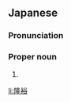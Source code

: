==Japanese==
{{ja-kanjitab|たか|ひろ}}

===Pronunciation===
{{ja-pron|たかひろ}}

===Proper noun===
{{ja-pos|proper|たかひろ}}

# {{given name|male|lang=ja|sort=たかひろ}}

[[li:隆裕]]